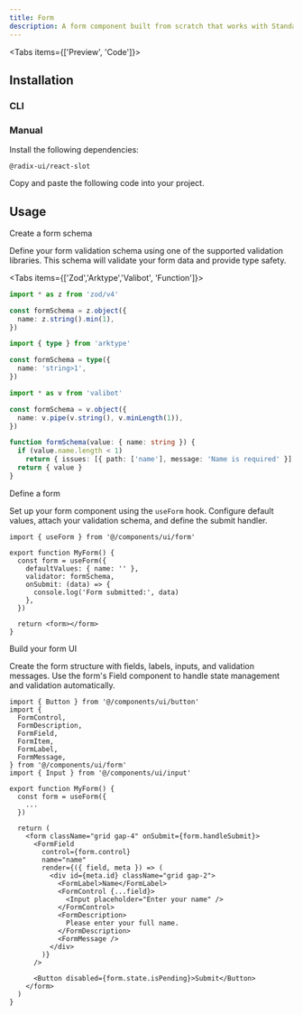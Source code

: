 ```yaml
---
title: Form
description: A form component built from scratch that works with Standard Schema
---
```


<Tabs items={['Preview', 'Code']}>

<Tab value='Preview'>
  <PreviewComponent comp='form-demo' />
</Tab>

<Tab value='Code'>
  <ComponentSource comp='form-demo' />
</Tab>

</Tabs>

## Installation

### CLI

<InstallComponent comp='form' />

### Manual

<Steps>

<Step>
Install the following dependencies:

```package-install
@radix-ui/react-slot
```

</Step>

<Step>
  Copy and paste the following code into your project.
  <ComponentSource comp='form' />
</Step>

</Steps>

## Usage

<Steps>

<Step>
Create a form schema

Define your form validation schema using one of the supported validation libraries. This schema will validate your form data and provide type safety.

<Tabs items={['Zod','Arktype','Valibot', 'Function']}>

<Tab value="Zod">

```ts
import * as z from 'zod/v4'

const formSchema = z.object({
  name: z.string().min(1),
})
```

</Tab>

<Tab value="Arktype">

```ts
import { type } from 'arktype'

const formSchema = type({
  name: 'string>1',
})
```

</Tab>

<Tab value="Valibot">

```ts
import * as v from 'valibot'

const formSchema = v.object({
  name: v.pipe(v.string(), v.minLength(1)),
})
```

</Tab>

<Tab value="Function">

```ts
function formSchema(value: { name: string }) {
  if (value.name.length < 1)
    return { issues: [{ path: ['name'], message: 'Name is required' }] }
  return { value }
}
```

</Tab>

</Tabs>

</Step>

<Step>
Define a form

Set up your form component using the `useForm` hook. Configure default values, attach your validation schema, and define the submit handler.

```tsx
import { useForm } from '@/components/ui/form'

export function MyForm() {
  const form = useForm({
    defaultValues: { name: '' },
    validator: formSchema,
    onSubmit: (data) => {
      console.log('Form submitted:', data)
    },
  })

  return <form></form>
}
```

</Step>

<Step>
Build your form UI

Create the form structure with fields, labels, inputs, and validation messages. Use the form's Field component to handle state management and validation automatically.

```tsx
import { Button } from '@/components/ui/button'
import {
  FormControl,
  FormDescription,
  FormField,
  FormItem,
  FormLabel,
  FormMessage,
} from '@/components/ui/form'
import { Input } from '@/components/ui/input'

export function MyForm() {
  const form = useForm({
    ...
  })

  return (
    <form className="grid gap-4" onSubmit={form.handleSubmit}>
      <FormField
        control={form.control}
        name="name"
        render={({ field, meta }) => (
          <div id={meta.id} className="grid gap-2">
            <FormLabel>Name</FormLabel>
            <FormControl {...field}>
              <Input placeholder="Enter your name" />
            </FormControl>
            <FormDescription>
              Please enter your full name.
            </FormDescription>
            <FormMessage />
          </div>
        )}
      />

      <Button disabled={form.state.isPending}>Submit</Button>
    </form>
  )
}
```

</Step>

</Steps>
